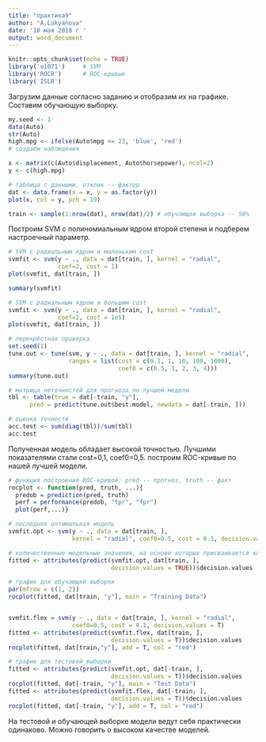 ---
title: "практика9"
author: "A.Lukyanova"
date: '10 мая 2018 г '
output: word_document
---

```{r setup, include=FALSE}
knitr::opts_chunk$set(echo = TRUE)
library('e1071')     # SVM
library('ROCR')      # ROC-кривые
library('ISLR')      
```

Загрузим данные согласно заданию и отобразим их на графике. Составим обучающую выборку.
```{r graph, message=FALSE}
my.seed <- 1
data(Auto)
str(Auto)
high.mpg <- ifelse(Auto$mpg <= 23, 'blue', 'red')
# создаём наблюдения

x <- matrix(c(Auto$displacement, Auto$horsepower), ncol=2)
y <- c(high.mpg)

# таблица с данными, отклик -- фактор 
dat <- data.frame(x = x, y = as.factor(y))
plot(x, col = y, pch = 19)

train <- sample(1:nrow(dat), nrow(dat)/2) # обучающая выборка -- 50%
```

Построим SVM с полиномиальным ядром второй степени и подберем настроечный параметр.
```{r svm, message=FALSE}
# SVM с радиальным ядром и маленьким cost
svmfit <- svm(y ~ ., data = dat[train, ], kernel = "radial", 
              coef=2, cost = 1)
plot(svmfit, dat[train, ])

summary(svmfit)

# SVM с радиальным ядром и большим cost
svmfit <- svm(y ~ ., data = dat[train, ], kernel = "radial", 
              coef=2, cost = 1e5)
plot(svmfit, dat[train, ])

# перекрёстная проверка
set.seed(1)
tune.out <- tune(svm, y ~ ., data = dat[train, ], kernel = "radial", 
                 ranges = list(cost = c(0.1, 1, 10, 100, 1000),
                               coef0 = c(0.5, 1, 2, 3, 4)))
summary(tune.out)

# матрица неточностей для прогноза по лучшей модели
tbl <- table(true = dat[-train, "y"], 
      pred = predict(tune.out$best.model, newdata = dat[-train, ]))

# оценка точности
acc.test <- sum(diag(tbl))/sum(tbl)
acc.test
```

Полученная модель обладает высокой точностью. Лучшими показателями стали cost=0,1, coef0=0,5.
построим ROC-кривые по нашей лучшей модели.
```{r ROC, message=FALSE}
# функция построения ROC-кривой: pred -- прогноз, truth -- факт
rocplot <- function(pred, truth, ...){
  predob = prediction(pred, truth)
  perf = performance(predob, "tpr", "fpr")
  plot(perf,...)}

# последняя оптимальная модель
svmfit.opt <- svm(y ~ ., data = dat[train, ], 
                  kernel = "radial", coef0=0.5, cost = 0.1, decision.values = T)

# количественные модельные значения, на основе которых присваивается класс
fitted <- attributes(predict(svmfit.opt, dat[train, ],
                             decision.values = TRUE))$decision.values

# график для обучающей выборки
par(mfrow = c(1, 2))
rocplot(fitted, dat[train, "y"], main = "Training Data")


svmfit.flex = svm(y ~ ., data = dat[train, ], kernel = "radial", 
                  coef0=0.5, cost = 0.1, decision.values = T)
fitted <- attributes(predict(svmfit.flex, dat[train, ], 
                             decision.values = T))$decision.values
rocplot(fitted, dat[train,"y"], add = T, col = "red")

# график для тестовой выборки
fitted <- attributes(predict(svmfit.opt, dat[-train, ], 
                             decision.values = T))$decision.values
rocplot(fitted, dat[-train, "y"], main = "Test Data")
fitted <- attributes(predict(svmfit.flex, dat[-train, ], 
                             decision.values = T))$decision.values
rocplot(fitted, dat[-train, "y"], add = T, col = "red")

```

На тестовой и обучающей выборке модели ведут себя практически одинаково. Можно говорить о высоком качестве моделей.